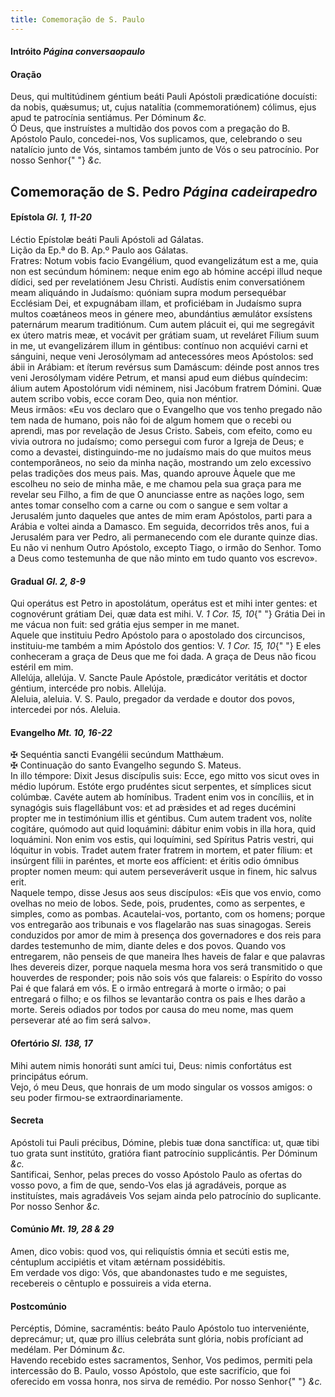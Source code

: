 ```yaml
---
title: Comemoração de S. Paulo
---
```


<h4 class="text-center">
  Intróito <em>Página conversaopaulo</em>
</h4>

<h4 class="text-center">Oração</h4>
<div class="container-fluid">
  <div class="row">
    <div class="col-6 dropcaps text-justify">
      Deus, qui multitúdinem géntium beáti Pauli Apóstoli prædicatióne docuísti:
      da nobis, quǽsumus; ut, cujus natalítia (commemoratiónem) cólimus, ejus
      apud te patrocínia sentiámus. Per Dóminum <em>&c.</em>
    </div>
    <div class="col-6 dropcaps text-justify">
      Ó Deus, que instruístes a multidão dos povos com a pregação do B. Apóstolo
      Paulo, concedei-nos, Vos suplicamos, que, celebrando o seu natalício junto
      de Vós, sintamos também junto de Vós o seu patrocínio. Por nosso Senhor{" "}
      <em>&c.</em>
    </div>
  </div>
</div>

<h2 class="text-center">Comemoração de S. Pedro <em>Página cadeirapedro</em></h4>

<h4 class="text-center">
  Epístola <em>Gl. 1, 11-20</em>
</h4>
<div class="container-fluid">
  <div class="row">
    <div class="col-6 text-justify">
      Léctio Epístolæ beáti Pauli Apóstoli ad Gálatas.
    </div>
    <div class="col-6 text-justify">
      Lição da Ep.ª do B. Ap.º Paulo aos Gálatas.
    </div>
    <div class="col-6 dropcaps text-justify">
      Fratres: Notum vobis facio Evangélium, quod evangelizátum est a me, quia
      non est secúndum hóminem: neque enim ego ab hómine accépi illud neque
      dídici, sed per revelatiónem Jesu Christi. Audístis enim conversatiónem
      meam aliquándo in Judaísmo: quóniam supra modum persequébar Ecclésiam Dei,
      et expugnábam illam, et proficiébam in Judaísmo supra multos coætáneos
      meos in génere meo, abundántius æmulátor exsístens paternárum mearum
      traditiónum. Cum autem plácuit ei, qui me segregávit ex útero matris meæ,
      et vocávit per grátiam suam, ut reveláret Fílium suum in me, ut
      evangelizárem illum in géntibus: contínuo non acquiévi carni et sánguini,
      neque veni Jerosólymam ad antecessóres meos Apóstolos: sed ábii in
      Arábiam: et íterum revérsus sum Damáscum: déinde post annos tres veni
      Jerosólymam vidére Petrum, et mansi apud eum diébus quíndecim: álium autem
      Apostolórum vidi néminem, nisi Jacóbum fratrem Dómini. Quæ autem scribo
      vobis, ecce coram Deo, quia non méntior.
    </div>
    <div class="col-6 dropcaps text-justify">
      Meus irmãos: «Eu vos declaro que o Evangelho que vos tenho pregado não tem
      nada de humano, pois não foi de algum homem que o recebi ou aprendi, mas
      por revelação de Jesus Cristo. Sabeis, com efeito, como eu vivia outrora
      no judaísmo; como persegui com furor a Igreja de Deus; e como a devastei,
      distinguindo-me no judaísmo mais do que muitos meus contemporâneos, no
      seio da minha nação, mostrando um zelo excessivo pelas tradições dos meus
      pais. Mas, quando aprouve Àquele que me escolheu no seio de minha mãe, e
      me chamou pela sua graça para me revelar seu Filho, a fim de que O
      anunciasse entre as nações logo, sem antes tomar conselho com a carne ou
      com o sangue e sem voltar a Jerusalém junto daqueles que antes de mim eram
      Apóstolos, parti para a Arábia e voltei ainda a Damasco. Em seguida,
      decorridos três anos, fui a Jerusalém para ver Pedro, ali permanecendo com
      ele durante quinze dias. Eu não vi nenhum Outro Apóstolo, excepto Tiago, o
      irmão do Senhor. Tomo a Deus como testemunha de que não minto em tudo
      quanto vos escrevo».
    </div>
  </div>
</div>

<h4 class="text-center">
  Gradual <em>Gl. 2, 8-9</em>
</h4>
<div class="container-fluid">
  <div class="row">
    <div class="col-6 dropcaps text-justify">
      Qui operátus est Petro in apostolátum, operátus est et mihi inter gentes:
      et cognovérunt grátiam Dei, quæ data est mihi. V. <em>1 Cor. 15, 10</em>{" "}
      Grátia Dei in me vácua non fuit: sed grátia ejus semper in me manet.
    </div>
    <div class="col-6 dropcaps text-justify">
      Aquele que instituiu Pedro Apóstolo para o apostolado dos circuncisos,
      instituiu-me também a mim Apóstolo dos gentios: V. <em>1 Cor. 15, 10</em>{" "}
      E eles conheceram a graça de Deus que me foi dada. A graça de Deus não
      ficou estéril em mim.
    </div>
    <div class="col-6 text-justify">
      Allelúja, allelúja. V. Sancte Paule Apóstole, prædicátor veritátis et
      doctor géntium, intercéde pro nobis. Allelúja.
    </div>
    <div class="col-6 text-justify">
      Aleluia, aleluia. V. S. Paulo, pregador da verdade e doutor dos povos,
      intercedei por nós. Aleluia.
    </div>
  </div>
</div>

<h4 class="text-center">
  Evangelho <em>Mt. 10, 16-22</em>
</h4>
<div class="container-fluid">
  <div class="row">
    <div class="col-6 text-justify">
      <span class="text-danger">&#10016;</span> Sequéntia sancti Evangélii
      secúndum Matthǽum.
    </div>
    <div class="col-6 text-justify">
      <span class="text-danger">&#10016;</span> Continuação do santo Evangelho
      segundo S. Mateus.
    </div>
    <div class="col-6 dropcaps text-justify">
      In illo témpore: Dixit Jesus discípulis suis: Ecce, ego mitto vos sicut
      oves in médio lupórum. Estóte ergo prudéntes sicut serpentes, et símplices
      sicut colúmbæ. Cavéte autem ab homínibus. Tradent enim vos in concíliis,
      et in synagógis suis flagellábunt vos: et ad prǽsides et ad reges ducémini
      propter me in testimónium illis et géntibus. Cum autem tradent vos, nolíte
      cogitáre, quómodo aut quid loquámini: dábitur enim vobis in illa hora,
      quid loquámini. Non enim vos estis, qui loquímini, sed Spíritus Patris
      vestri, qui lóquitur in vobis. Tradet autem frater fratrem in mortem, et
      pater fílium: et insúrgent fílii in paréntes, et morte eos affícient: et
      éritis odio ómnibus propter nomen meum: qui autem perseveráverit usque in
      finem, hic salvus erit.
    </div>
    <div class="col-6 dropcaps text-justify">
      Naquele tempo, disse Jesus aos seus discípulos: «Eis que vos envio, como
      ovelhas no meio de lobos. Sede, pois, prudentes, como as serpentes, e
      simples, como as pombas. Acautelai-vos, portanto, com os homens; porque
      vos entregarão aos tribunais e vos flagelarão nas suas sinagogas. Sereis
      conduzidos por amor de mim à presença dos governadores e dos reis para
      dardes testemunho de mim, diante deles e dos povos. Quando vos entregarem,
      não penseis de que maneira lhes haveis de falar e que palavras lhes
      devereis dizer, porque naquela mesma hora vos será transmitido o que
      houverdes de responder; pois não sois vós que falareis: o Espírito do
      vosso Pai é que falará em vós. E o irmão entregará à morte o irmão; o pai
      entregará o filho; e os filhos se levantarão contra os pais e lhes darão a
      morte. Sereis odiados por todos por causa do meu nome, mas quem perseverar
      até ao fim será salvo».
    </div>
  </div>
</div>

<h4 class="text-center">
  Ofertório <em>Sl. 138, 17</em>
</h4>
<div class="container-fluid">
  <div class="row">
    <div class="col-6 dropcaps text-justify">
      Mihi autem nimis honoráti sunt amíci tui, Deus: nimis confortátus est
      principátus eórum.
    </div>
    <div class="col-6 dropcaps text-justify">
      Vejo, ó meu Deus, que honrais de um modo singular os vossos amigos: o seu
      poder firmou-se extraordinariamente.
    </div>
  </div>
</div>

<h4 class="text-center">Secreta</h4>
<div class="container-fluid">
  <div class="row">
    <div class="col-6 dropcaps text-justify">
      Apóstoli tui Pauli précibus, Dómine, plebis tuæ dona sanctífica: ut, quæ
      tibi tuo grata sunt institúto, gratióra fiant patrocínio supplicántis. Per
      Dóminum <em>&c.</em>
    </div>
    <div class="col-6 dropcaps text-justify">
      Santificai, Senhor, pelas preces do vosso Apóstolo Paulo as ofertas do
      vosso povo, a fim de que, sendo-Vos elas já agradáveis, porque as
      instituístes, mais agradáveis Vos sejam ainda pelo patrocínio do
      suplicante. Por nosso Senhor <em>&c.</em>
    </div>
  </div>
</div>

<h4 class="text-center">
  Comúnio <em>Mt. 19, 28 & 29</em>
</h4>
<div class="container-fluid">
  <div class="row">
    <div class="col-6 dropcaps text-justify">
      Amen, dico vobis: quod vos, qui reliquístis ómnia et secúti estis me,
      céntuplum accipiétis et vitam ætérnam possidébitis.
    </div>
    <div class="col-6 dropcaps text-justify">
      Em verdade vos digo: Vós, que abandonastes tudo e me seguistes, recebereis
      o cêntuplo e possuireis a vida eterna.
    </div>
  </div>
</div>

<h4 class="text-center">Postcomúnio</h4>
<div class="container-fluid">
  <div class="row">
    <div class="col-6 dropcaps text-justify">
      Percéptis, Dómine, sacraméntis: beáto Paulo Apóstolo tuo interveniénte,
      deprecámur; ut, quæ pro illíus celebráta sunt glória, nobis profíciant ad
      medélam. Per Dóminum <em>&c.</em>
    </div>
    <div class="col-6 dropcaps text-justify">
      Havendo recebido estes sacramentos, Senhor, Vos pedimos, permiti pela
      intercessão do B. Paulo, vosso Apóstolo, que este sacrifício, que foi
      oferecido em vossa honra, nos sirva de remédio. Por nosso Senhor{" "}
      <em>&c.</em>
    </div>
  </div>
</div>
